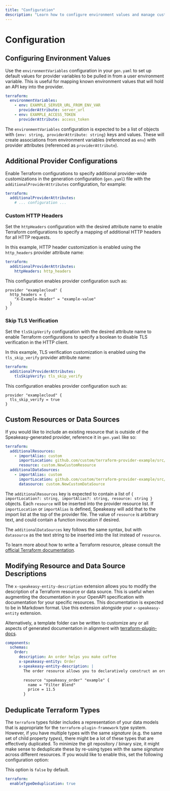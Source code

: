 ```yaml
---
title: "Configuration"
description: "Learn how to configure environment values and manage custom resources in your Terraform provider."
---
```




# Configuration

## Configuring Environment Values

Use the `environmentVariables` configuration in your `gen.yaml` to set up default values for provider variables to be pulled in from a user environment variable. This is useful for mapping known environment values that will hold an API key into the provider.

``` yaml
terraform:
  environmentVariables:
    - env: EXAMPLE_SERVER_URL_FROM_ENV_VAR
      providerAttribute: server_url
    - env: EXAMPLE_ACCESS_TOKEN
      providerAttribute: access_token
```

The `environmentVariables` configuration is expected to be a list of objects with `{env: string, providerAttribute: string}` keys and values. These will create associations from environment variables (referenced as `env`) with provider attributes (referenced as `providerAttribute`).

## Additional Provider Configurations

Enable Terraform configurations to specify additional provider-wide customizations in the generation configuration (`gen.yaml`) file with the `additionalProviderAttributes` configuration, for example:

```yaml
terraform:
  additionalProviderAttributes:
    # ... configuration ...
```

### Custom HTTP Headers

Set the `httpHeaders` configuration with the desired attribute name to enable Terraform configurations to specify a mapping of additional HTTP headers for all HTTP requests.

In this example, HTTP header customization is enabled using the `http_headers` provider attribute name:

```yaml
terraform:
  additionalProviderAttributes:
    httpHeaders: http_headers
```

This configuration enables provider configuration such as:

```hcl
provider "examplecloud" {
  http_headers = {
    "X-Example-Header" = "example-value"
  }
}
```

### Skip TLS Verification

Set the `tlsSkipVerify` configuration with the desired attribute name to enable Terraform configurations to specify a boolean to disable TLS verification in the HTTP client.

In this example, TLS verification customization is enabled using the `tls_skip_verify` provider attribute name:

```yaml
terraform:
  additionalProviderAttributes:
    tlsSkipVerify: tls_skip_verify
```

This configuration enables provider configuration such as:

```hcl
provider "examplecloud" {
  tls_skip_verify = true
}
```

## Custom Resources or Data Sources

If you would like to include an existing resource that is outside of the Speakeasy-generated provider, reference it in `gen.yaml` like so:

```yaml
terraform:
  additionalResources:
    - importAlias: custom
      importLocation: github.com/custom/terraform-provider-example/src/custom_resource
      resource: custom.NewCustomResource
  additionalDataSources:
    - importAlias: custom
      importLocation: github.com/custom/terraform-provider-example/src/custom_datasource
      datasource: custom.NewCustomDataSource
```

The `additionalResources` key is expected to contain a list of `{ importLocation?: string, importAlias?: string, resource: string }` objects. Each `resource` will be inserted into the provider resource list. If `importLocation` or `importAlias` is defined, Speakeasy will add that to the import list at the top of the provider file. The value of `resource` is arbitrary text, and could contain a function invocation if desired.

The `additionalDataSources` key follows the same syntax, but with `datasource` as the text string to be inserted into the list instead of `resource`.

To learn more about how to write a Terraform resource, please consult the [official Terraform documentation](https://developer.hashicorp.com/terraform/plugin/framework).

## Modifying Resource and Data Source Descriptions

The `x-speakeasy-entity-description` extension allows you to modify the description of a Terraform resource or data source. This is useful when augmenting the documentation in your OpenAPI specification with documentation for your specific resources. This documentation is expected to be in Markdown format. Use this extension alongside your `x-speakeasy-entity` extension.

Alternatively, a template folder can be written to customize any or all aspects of generated documentation in alignment with [terraform-plugin-docs](https://github.com/hashicorp/terraform-plugin-docs).

```yaml
components:
  schemas:
    Order:
      description: An order helps you make coffee
      x-speakeasy-entity: Order
      x-speakeasy-entity-description: |
        The order resource allows you to declaratively construct an order for coffee.

        resource "speakeasy_order" "example" {
          name = "Filter Blend"
          price = 11.5
        }
```

## Deduplicate Terraform Types

The `terraform` types folder includes a representation of your data models that is appropriate for the `terraform-plugin-framework` type system. However, if you have multiple types with the same *signature* (e.g. the same set of child property *types*), there might be a lot of these types that are effectively duplicated. To minimize the git repository / binary size, it might make sense to deduplicate these by re-using types with the same *signature* across different resources. If you would like to enable this, set the following configuration option:

This option is `false` by default.

```yaml
terraform:
  enableTypeDeduplication: true
```
